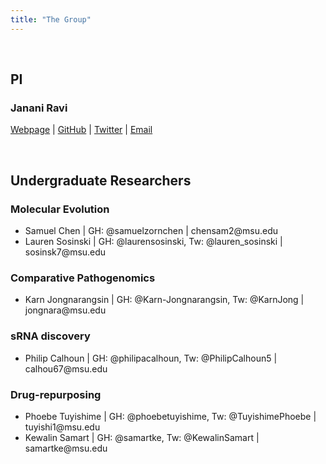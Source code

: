 ```yaml
---
title: "The Group"
---
```


<br>

## PI
### Janani Ravi
[Webpage](jananiravi.github.io) | [GitHub](https://github.com/jananiravi) | [Twitter](https://twitter.com/janani137) | [Email](janani@msu.edu)

<br>

## Undergraduate Researchers
### Molecular Evolution
- Samuel Chen | GH: @samuelzornchen | chensam2@msu.edu
- Lauren Sosinski | GH: @laurensosinski, Tw: @lauren_sosinski | sosinsk7@msu.edu

### Comparative Pathogenomics
- Karn Jongnarangsin | GH: @Karn-Jongnarangsin, Tw: @KarnJong | jongnara@msu.edu

### sRNA discovery
- Philip Calhoun | GH: @philipacalhoun, Tw: @PhilipCalhoun5 | calhou67@msu.edu

### Drug-repurposing
- Phoebe Tuyishime | GH: @phoebetuyishime, Tw: @TuyishimePhoebe | tuyishi1@msu.edu
- Kewalin Samart | GH: @samartke, Tw: @KewalinSamart | samartke@msu.edu